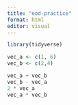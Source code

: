 ```yaml
---
title: "eod-practice"
format: html
editor: visual
---
```


```r
library(tidyverse)

vec_a <- c(1, 6)
vec_b <- c(2,4)

vec_a + vec_b
vec_b - vec_a
2 * vec_a
vec_a * vec_b
```

